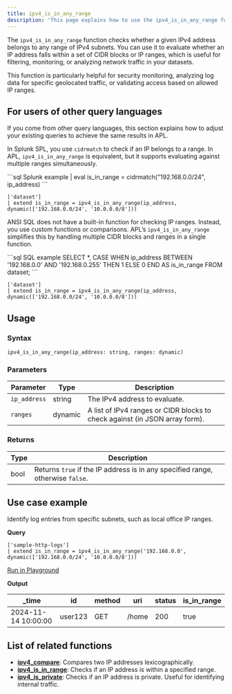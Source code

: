 ```yaml
---
title: ipv4_is_in_any_range
description: 'This page explains how to use the ipv4_is_in_any_range function in APL.'
---
```


The `ipv4_is_in_any_range` function checks whether a given IPv4 address belongs to any range of IPv4 subnets. You can use it to evaluate whether an IP address falls within a set of CIDR blocks or IP ranges, which is useful for filtering, monitoring, or analyzing network traffic in your datasets. 

This function is particularly helpful for security monitoring, analyzing log data for specific geolocated traffic, or validating access based on allowed IP ranges.

## For users of other query languages

If you come from other query languages, this section explains how to adjust your existing queries to achieve the same results in APL.

<AccordionGroup>
<Accordion title="Splunk SPL users">

In Splunk SPL, you use `cidrmatch` to check if an IP belongs to a range. In APL, `ipv4_is_in_any_range` is equivalent, but it supports evaluating against multiple ranges simultaneously.

<CodeGroup>
```sql Splunk example
| eval is_in_range = cidrmatch("192.168.0.0/24", ip_address)
```

```kusto APL equivalent
['dataset'] 
| extend is_in_range = ipv4_is_in_any_range(ip_address, dynamic(['192.168.0.0/24', '10.0.0.0/8']))
```
</CodeGroup>

</Accordion>
<Accordion title="ANSI SQL users">

ANSI SQL does not have a built-in function for checking IP ranges. Instead, you use custom functions or comparisons. APL’s `ipv4_is_in_any_range` simplifies this by handling multiple CIDR blocks and ranges in a single function.

<CodeGroup>
```sql SQL example
SELECT *,
  CASE WHEN ip_address BETWEEN '192.168.0.0' AND '192.168.0.255' THEN 1 ELSE 0 END AS is_in_range
FROM dataset;
```

```kusto APL equivalent
['dataset'] 
| extend is_in_range = ipv4_is_in_any_range(ip_address, dynamic(['192.168.0.0/24', '10.0.0.0/8']))
```
</CodeGroup>

</Accordion>
</AccordionGroup>

## Usage

### Syntax

```kusto
ipv4_is_in_any_range(ip_address: string, ranges: dynamic)
```

### Parameters

| Parameter    | Type    | Description                                                                 |
|--------------|---------|-----------------------------------------------------------------------------|
| `ip_address` | string  | The IPv4 address to evaluate.                                               |
| `ranges`     | dynamic | A list of IPv4 ranges or CIDR blocks to check against (in JSON array form). |

### Returns

| Type   | Description                                                   |
|--------|---------------------------------------------------------------|
| bool   | Returns `true` if the IP address is in any specified range, otherwise `false`. |

## Use case example

Identify log entries from specific subnets, such as local office IP ranges.

**Query**

```kusto
['sample-http-logs'] 
| extend is_in_range = ipv4_is_in_any_range('192.168.0.0', dynamic(['192.168.0.0/24', '10.0.0.0/8']))
```

[Run in Playground](https://play.axiom.co/axiom-play-qf1k/explorer?initForm=%7B%22apl%22%3A%22%5B'sample-http-logs'%5D%20%20%7C%20extend%20is_in_range%20%3D%20ipv4_is_in_any_range('192.168.0.0'%2C%20dynamic(%5B'192.168.0.0%2F24'%2C%20'10.0.0.0%2F8'%5D))%22%7D)

**Output**

| _time              | id        | method | uri             | status | is_in_range |
|---------------------|-----------|--------|-----------------|-------------|-------------|
| 2024-11-14 10:00:00 | user123   | GET    | /home           | 200    | true |

## List of related functions

- [**ipv4_compare**](/apl/scalar-functions/ip-functions/ipv4-compare): Compares two IP addresses lexicographically.
- [**ipv4_is_in_range**](/apl/scalar-functions/ip-functions/ipv4-is-in-range): Checks if an IP address is within a specified range.
- [**ipv4_is_private**](/apl/scalar-functions/ip-functions/ipv4-is-private): Checks if an IP address is private. Useful for identifying internal traffic.